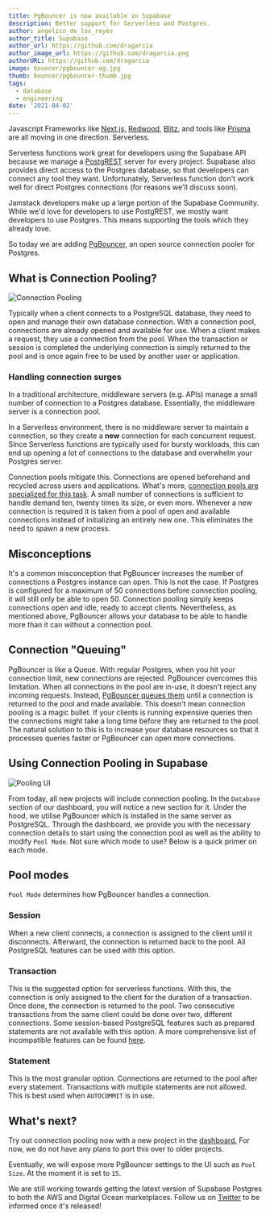 ```yaml
---
title: PgBouncer is now available in Supabase
description: Better support for Serverless and Postgres.
author: angelico_de_los_reyes
author_title: Supabase
author_url: https://github.com/dragarcia
author_image_url: https://github.com/dragarcia.png
authorURL: https://github.com/dragarcia
image: bouncer/pgbouncer-og.jpg
thumb: bouncer/pgbouncer-thumb.jpg
tags:
  - database
  - engineering
date: '2021-04-02'
---
```


Javascript Frameworks like [Next.js,](https://nextjs.org/) [Redwood](https://redwoodjs.com/), [Blitz](https://blitzjs.com/), and tools 
like [Prisma](https://www.prisma.io/docs/guides/deployment/deployment#pgbouncer) are all moving in one direction. Serverless. 

Serverless functions work great for developers using the Supabase API because we manage a [PostgREST](https://postgrest.org/en/v7.0.0/) 
server for every project. Supabase also provides direct access to the Postgres database, so that developers can connect any tool they want. 
Unfortunately, Serverless function don't work well for direct Postgres connections (for reasons we'll discuss soon).

Jamstack developers make up a large portion of the Supabase Community. While we'd love for developers to use PostgREST, we mostly want 
developers to use Postgres. This means supporting the tools which they already love. 

So today we are adding [PgBouncer](https://www.pgbouncer.org/), an open source connection pooler for Postgres.

## What is Connection Pooling?

![Connection Pooling](/images/blog/bouncer/connection-pool.png)

Typically when a client connects to a PostgreSQL database, they need to open and manage their own database connection. With a connection pool, 
connections are already opened and available for use. When a client makes a request, they use a connection from the pool. When the transaction 
or session is completed the underlying connection is simply returned to the pool and is once again free to be used by another user or application.

### Handling connection surges

In a traditional architecture, middleware servers (e.g. APIs) manage a small number of connection to a Postgres database. 
Essentially, the middleware server is a connection pool.

In a Serverless environment, there is no middleware server to maintain a connection, so they create a **new** connection for 
each concurrent request. Since Serverless functions are typically used for bursty workloads, this can end up opening a lot of 
connections to the database and overwhelm your Postgres server.

Connection pools mitigate this. Connections are opened beforehand and recycled across users and applications. What's more, 
[connection pools are specialized for this task](https://medium.com/@k.wahome/database-connections-less-is-more-86c406b6fad). 
A small number of connections is sufficient to handle demand ten, twenty times its size, or even more. Whenever a new connection 
is required it is taken from a pool of open and available connections instead of initializing an entirely new one. This eliminates 
the need to spawn a new process.

## Misconceptions

It's a common misconception that PgBouncer increases the number of connections a Postgres instance can open. 
This is not the case. If Postgres is configured for a maximum of 50 connections before connection pooling, it 
will still only be able to open 50. Connection pooling simply keeps connections open and idle, ready to accept clients. Nevertheless, 
as mentioned above, PgBouncer allows your database to be able to handle more than it can without a connection pool.


## Connection "Queuing"

PgBouncer is like a Queue. With regular Postgres, when you hit your connection limit, new connections are rejected. PgBouncer overcomes this 
limitation. When all connections in the pool are in-use, it doesn't reject any incoming requests. Instead, 
[PgBouncer queues them](https://www.percona.com/blog/2021/02/26/connection-queuing-in-pgbouncer-is-it-a-magical-remedy/) until a 
connection is returned to the pool and made available. This doesn't mean connection pooling is a magic bullet. If your clients is 
running expensive queries then the connections might take a long time before they are returned to the pool. The natural solution to 
this is to increase your database resources so that it processes queries faster or PgBouncer can open more connections.

## Using Connection Pooling in Supabase

![Pooling UI](/images/blog/bouncer/pooler-supabase.png)

From today, all new projects will include connection pooling. In the `Database` section of our dashboard, you will notice a new section for it. 
Under the hood, we utilise PgBouncer which is installed in the same server as PostgreSQL. Through the dashboard, we provide you with the 
necessary connection details to start using the connection pool as well as the ability to modify `Pool Mode`. Not sure which mode to use? 
Below is a quick primer on each mode.

## Pool modes

`Pool Mode` determines how PgBouncer handles a connection.

### Session

When a new client connects, a connection is assigned to the client until it disconnects. Afterward, the connection is returned back to the pool. All PostgreSQL features can be used with this option.

### Transaction

This is the suggested option for serverless functions. With this, the connection is only assigned to the client for the duration of a transaction. Once done, the connection is returned to the pool. Two consecutive transactions from the same client could be done over two, different connections. Some session-based PostgreSQL features such as prepared statements are not available with this option. A more comprehensive list of incompatible features can be found [here](https://www.pgbouncer.org/features.html).

### Statement

This is the most granular option. Connections are returned to the pool after every statement. Transactions with multiple statements are not allowed. This is best used when `AUTOCOMMIT` is in use.

## What's next?

Try out connection pooling now with a new project in the [dashboard.](http://app.supabase.io) For now, we do not have any plans to port this over to older projects.

Eventually, we will expose more PgBouncer settings to the UI such as `Pool Size`.  At the moment it is set to `15`.

We are still working towards getting the latest version of Supabase Postgres to both the AWS and Digital Ocean marketplaces. Follow us on [Twitter](https://www.notion.so/PgBouncer-is-now-available-in-Supabase-345a74d402464670923cf404b714a354) to be informed once it's released!
